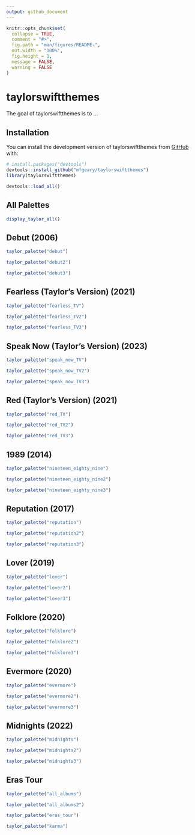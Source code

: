 ```yaml
---
output: github_document
---
```


<!-- README.md is generated from README.Rmd. Please edit that file -->

```r
knitr::opts_chunk$set(
  collapse = TRUE,
  comment = "#>",
  fig.path = "man/figures/README-",
  out.width = "100%",
  fig.height = 1,
  message = FALSE,
  warning = FALSE
)
```

# taylorswiftthemes

<!-- badges: start -->
<!-- badges: end -->

The goal of taylorswiftthemes is to ...

## Installation

You can install the development version of taylorswiftthemes from [GitHub](https://github.com/) with:

``` r
# install.packages("devtools")
devtools::install_github("mfgeary/taylorswiftthemes")
library(taylorswiftthemes)
```

```r
devtools::load_all()
```

## All Palettes

```r
display_taylor_all()
```

## Debut (2006)
```r
taylor_palette("debut")

taylor_palette("debut2")

taylor_palette("debut3")
```

## Fearless (Taylor's Version) (2021)
```r
taylor_palette("fearless_TV")

taylor_palette("fearless_TV2")

taylor_palette("fearless_TV3")

```

## Speak Now (Taylor's Version) (2023)
```r
taylor_palette("speak_now_TV")

taylor_palette("speak_now_TV2")

taylor_palette("speak_now_TV3")
```

## Red (Taylor's Version) (2021)
```r
taylor_palette("red_TV")

taylor_palette("red_TV2")

taylor_palette("red_TV3")
```

## 1989 (2014)
```r
taylor_palette("nineteen_eighty_nine")

taylor_palette("nineteen_eighty_nine2")

taylor_palette("nineteen_eighty_nine3")
```

## Reputation (2017)
```r
taylor_palette("reputation")

taylor_palette("reputation2")

taylor_palette("reputation3")
```

## Lover (2019)
```r
taylor_palette("lover")

taylor_palette("lover2")

taylor_palette("lover3")
```

## Folklore (2020)
```r
taylor_palette("folklore")

taylor_palette("folklore2")

taylor_palette("folklore3")
```

## Evermore (2020)
```r
taylor_palette("evermore")

taylor_palette("evermore2")

taylor_palette("evermore3")
```

## Midnights (2022)
```r
taylor_palette("midnights")

taylor_palette("midnights2")

taylor_palette("midnights3")
```

## Eras Tour
```r
taylor_palette("all_albums")

taylor_palette("all_albums2")

taylor_palette("eras_tour")

taylor_palette("karma")
```

